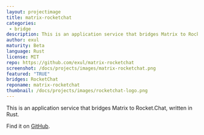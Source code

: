```yaml
---
layout: projectimage
title: matrix-rocketchat
categories: 
 - bridge
description: This is an application service that bridges Matrix to Rocket.Chat, written in Rust.
author: exul
maturity: Beta
language: Rust
license: MIT
repo: https://github.com/exul/matrix-rocketchat
screenshot: /docs/projects/images/matrix-rocketchat.png
featured: "TRUE"
bridges: RocketChat
reponame: matrix-rocketchat
thumbnail: /docs/projects/images/rocketchat-logo.png
---
```


This is an application service that bridges Matrix to Rocket.Chat, written in Rust.

Find it on [GitHub](https://github.com/exul/matrix-rocketchat).
